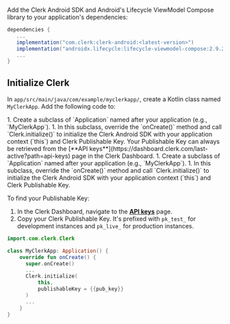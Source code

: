 Add the Clerk Android SDK and Android's Lifecycle ViewModel Compose library to your application's dependencies:

```gradle
dependencies {
   ...
   implementation("com.clerk:clerk-android:<latest-version>")
   implementation("androidx.lifecycle:lifecycle-viewmodel-compose:2.9.2")
   ...
}
```

## Initialize Clerk

In `app/src/main/java/com/example/myclerkapp/`, create a Kotlin class named `MyClerkApp`. Add the following code to:

<SignedIn>
  1. Create a subclass of `Application` named after your application (e.g., `MyClerkApp`).
  1. In this subclass, override the `onCreate()` method and call `Clerk.initialize()` to initialize the Clerk Android SDK with your application context (`this`) and Clerk Publishable Key. Your Publishable Key can always be retrieved from the [**API keys**](https://dashboard.clerk.com/last-active?path=api-keys) page in the Clerk Dashboard.
</SignedIn>

<SignedOut>
  1. Create a subclass of `Application` named after your application (e.g., `MyClerkApp`).
  1. In this subclass, override the `onCreate()` method and call `Clerk.initialize()` to initialize the Clerk Android SDK with your application context (`this`) and Clerk Publishable Key.

  To find your Publishable Key:

  1. In the Clerk Dashboard, navigate to the [**API keys**](https://dashboard.clerk.com/last-active?path=api-keys) page.
  1. Copy your Clerk Publishable Key. It's prefixed with `pk_test_` for development instances and `pk_live_` for production instances.
</SignedOut>

```kotlin {{ filename: 'app/src/main/java/com/example/myclerkapp/MyClerkApp.kt' }}
import.com.clerk.Clerk

class MyClerkApp: Application() {
    override fun onCreate() {
      super.onCreate()
      ...
      Clerk.initialize(
          this,
          publishableKey = {{pub_key}}
      )
      ...
    }
}
```
